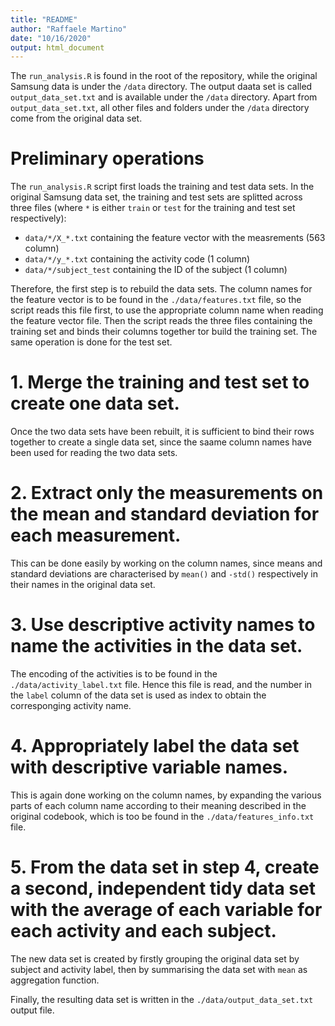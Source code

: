 ```yaml
---
title: "README"
author: "Raffaele Martino"
date: "10/16/2020"
output: html_document
---
```


The `run_analysis.R` is found in the root of the repository, while the original Samsung data is under the `/data` directory. The output daata set is called `output_data_set.txt` and is available under the `/data` directory. Apart from `output_data_set.txt`, all other files and folders under the `/data` directory come from the original data set.

# Preliminary operations

The `run_analysis.R` script first loads the training and test data sets. In the original Samsung data set, the training and test sets are splitted across three files (where `*` is either `train` or `test` for the training and test set respectively):

* `data/*/X_*.txt` containing the feature vector with the measrements (563 column)
* `data/*/y_*.txt` containing the activity code (1 column)
* `data/*/subject_test` containing the ID of the subject (1 column)

Therefore, the first step is to rebuild the data sets. The column names for the feature vector is to be found in the `./data/features.txt` file, so the script reads this file first, to use the appropriate column name when reading the feature vector file. Then the script reads the three files containing the training set and binds their columns together tor build the training set. The same operation is done for the test set.

# 1. Merge the training and test set to create one data set.

Once the two data sets have been rebuilt, it is sufficient to bind their rows together to create a single data set, since the saame column names have been used for reading the two data sets.

# 2. Extract only the measurements on the mean and standard deviation for each measurement.

This can be done easily by working on the column names, since means and standard deviations are characterised by `mean()` and `-std()` respectively in their names in the original data set.

# 3. Use descriptive activity names to name the activities in the data set.

The encoding of the activities is to be found in the `./data/activity_label.txt` file. Hence this file is read, and the number in the `label` column of the data set is used as index to obtain the corresponging activity name.

# 4. Appropriately label the data set with descriptive variable names.

This is again done working on the column names, by expanding the various parts of each column name according to their meaning described in the original codebook, which is too be found in the `./data/features_info.txt` file.

# 5. From the data set in step 4, create a second, independent tidy data set with the average of each variable for each activity and each subject.

The new data set is created by firstly grouping the original data set by subject and activity label, then by summarising the data set with `mean` as aggregation function. 

Finally, the resulting data  set is written in the `./data/output_data_set.txt` output file.